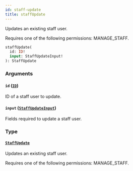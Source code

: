 ```yaml
---
id: staff-update
title: staffUpdate
---
```



Updates an existing staff user. 

Requires one of the following permissions: MANAGE_STAFF.

```graphql
staffUpdate(
  id: ID!
  input: StaffUpdateInput!
): StaffUpdate
```


### Arguments

#### `id` ([`ID`](../../../developer/api-reference/scalars/id))

ID of a staff user to update.


#### `input` ([`StaffUpdateInput`](../../../developer/api-reference/inputs/staff-update-input))

Fields required to update a staff user.


### Type

#### [`StaffUpdate`](../../../developer/api-reference/objects/staff-update) 

Updates an existing staff user. 

Requires one of the following permissions: MANAGE_STAFF.





